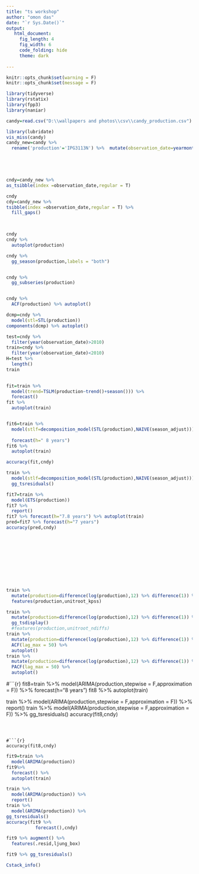 ---
title: "ts workshop"
author: "omon das"
date: "`r Sys.Date()`"
output:
   html_document:
     fig_length: 4
     fig_width: 6
     code_folding: hide
     theme: dark
  
---
```{r setup, include=FALSE}
knitr::opts_chunk$set(warning = F)
knitr::opts_chunk$set(message = F)
```  




```{r}
library(tidyverse)
library(rstatix)
library(fpp3)
library(naniar)
```



```{r}
candy=read.csv("D:\\wallpapers and photos\\csv\\candy_production.csv")
```



```{r}
library(lubridate)
vis_miss(candy)
candy_new=candy %>% 
  rename('production'='IPG3113N') %>%  mutate(observation_date=yearmonth(observation_date))
  




cndy=candy_new %>%
as_tsibble(index =observation_date,regular = T) 

cndy
cdy=candy_new %>%
tsibble(index =observation_date,regular = T) %>% 
  fill_gaps()

  
```


```{r}
cndy
cndy %>% 
  autoplot(production)

cndy %>% 
  gg_season(production,labels = "both")


cndy %>% 
  gg_subseries(production)


cndy %>% 
  ACF(production) %>% autoplot()


```


```{r}
dcmp=cndy %>% 
  model(stl=STL(production))
components(dcmp) %>% autoplot()

```


```{r}
test=cndy %>% 
  filter(year(observation_date)>2010)
train=cndy %>% 
  filter(year(observation_date)<2010)
H=test %>% 
  length()
train
  
```

```{r}
fit=train %>% 
  model(trend=TSLM(production~trend()+season())) %>% 
  forecast()
fit %>%
  autoplot(train)
```
```{r}

```





```{r}
fit6=train %>% 
  model(stlf=decomposition_model(STL(production),NAIVE(season_adjust))) %>% 
  
  forecast(h=" 8 years") 
fit6 %>% 
  autoplot(train)
```
```{r}
accuracy(fit,cndy)
```
```{r}
train %>% 
  model(stlf=decomposition_model(STL(production),NAIVE(season_adjust))) %>% 
  gg_tsresiduals()
```

```{r}
fit7=train %>% 
  model(ETS(production))
fit7 %>% 
  report()
fit7 %>% forecast(h="7.8 years") %>% autoplot(train)
pred=fit7 %>% forecast(h="7 years")
accuracy(pred,cndy)












```





```{r}
train %>% 
  mutate(production=difference(log(production),12) %>% difference(1)) %>% 
  features(production,unitroot_kpss) 
```









```{r}

train %>% 
  mutate(production=difference(log(production),12) %>% difference(1)) %>% 
  gg_tsdisplay()
  #features(production,unitroot_ndiffs) 
train %>% 
  mutate(production=difference(log(production),12) %>% difference(1)) %>% 
  ACF(lag_max = 50) %>% 
  autoplot()
train %>% 
  mutate(production=difference(log(production),12) %>% difference(1)) %>% 
  PACF(lag_max = 50) %>% 
  autoplot()

```
#```{r}
fit8=train %>% 
  model(ARIMA(production,stepwise = F,approximation = F)) %>% 
  forecast(h="8 years")
fit8 %>% 
  autoplot(train)

train %>% 
  model(ARIMA(production,stepwise = F,approximation = F)) %>% 
  report()
train %>% 
  model(ARIMA(production,stepwise = F,approximation = F)) %>% 
gg_tsresiduals()
accuracy(fit8,cndy)

```



#```{r}
accuracy(fit8,cndy)
```



```{r}
fit9=train %>% 
  model(ARIMA(production)) 
fit9%>% 
  forecast() %>% 
  autoplot(train)

train %>% 
  model(ARIMA(production)) %>% 
  report()
train %>% 
  model(ARIMA(production)) %>% 
gg_tsresiduals()
accuracy(fit9 %>% 
           forecast(),cndy)
```



```{r}
fit9 %>% augment() %>% 
  features(.resid,ljung_box)

fit9 %>% gg_tsresiduals()
```



```{r}
Cstack_info() 
```

